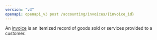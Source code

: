 ```yaml
---
version: "v3"
openapi: openapi_v3 post /accounting/invoices/{invoice_id}
---
```


An [invoice](https://docs.rootfi.dev/api-reference/invoices/overview) is an itemized record of goods sold or services provided to a customer.
